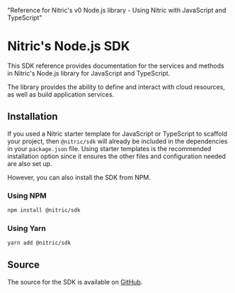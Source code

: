   "Reference for Nitric's v0 Node.js library - Using Nitric with JavaScript and TypeScript"

# Nitric\'s Node.js SDK

This SDK reference provides documentation for the services and methods in Nitric\'s Node.js library for JavaScript and TypeScript.

The library provides the ability to define and interact with cloud resources, as well as build application services.

## Installation

If you used a Nitric starter template for JavaScript or TypeScript to scaffold your project, then `@nitric/sdk` will already be included in the dependencies in your `package.json` file. Using starter templates is the recommended installation option since it ensures the other files and configuration needed are also set up.

However, you can also install the SDK from NPM.

### Using NPM

```bash
npm install @nitric/sdk
```

### Using Yarn

```bash
yarn add @nitric/sdk
```

## Source

The source for the SDK is available on [GitHub](https://github.com/nitrictech/node-sdk).
